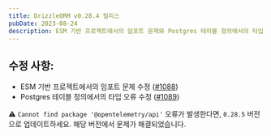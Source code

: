 ```yaml
---
title: DrizzleORM v0.28.4 릴리스
pubDate: 2023-08-24
description: ESM 기반 프로젝트에서의 임포트 문제와 Postgres 테이블 정의에서의 타입 오류를 수정했습니다.
---
```


## 수정 사항:

- ESM 기반 프로젝트에서의 임포트 문제 수정 ([#1088](https://github.com/drizzle-team/drizzle-orm/issues/1088))
- Postgres 테이블 정의에서의 타입 오류 수정 ([#1089](https://github.com/drizzle-team/drizzle-orm/issues/1089))

⚠ `Cannot find package '@opentelemetry/api'` 오류가 발생한다면, `0.28.5` 버전으로 업데이트하세요. 해당 버전에서 문제가 해결되었습니다.


